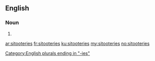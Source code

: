==English==

===Noun===
{{head|en|plural}}

# {{plural of|sitootery|lang=en}}

[[Category:English plurals ending in "-ies"]]

[[ar:sitooteries]]
[[fr:sitooteries]]
[[ku:sitooteries]]
[[my:sitooteries]]
[[no:sitooteries]]